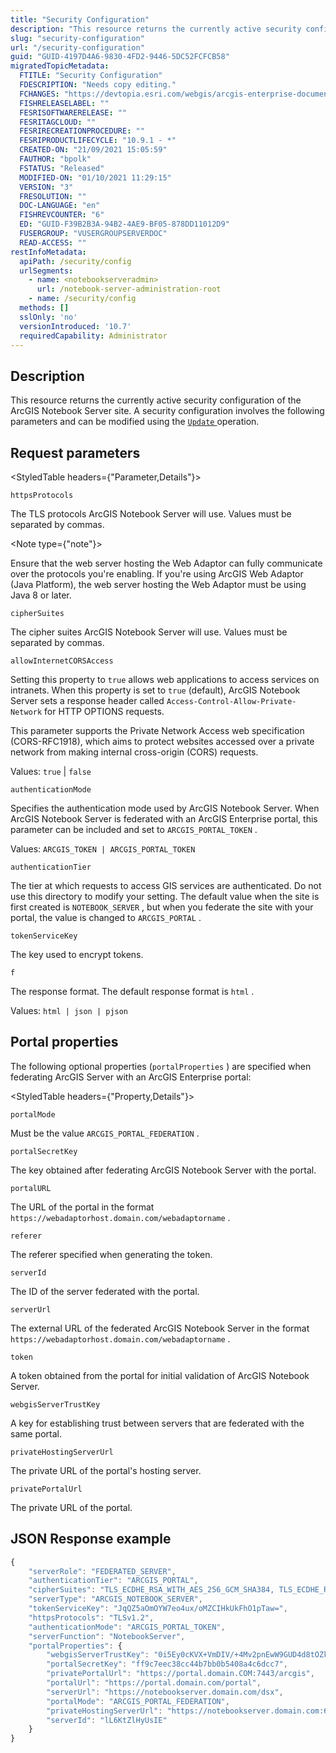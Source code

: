 ```yaml
---
title: "Security Configuration"
description: "This resource returns the currently active security configuration of the ArcGIS Notebook Server site."
slug: "security-configuration"
url: "/security-configuration"
guid: "GUID-4197D4A6-9830-4FD2-9446-5DC52FCFCB58"
migratedTopicMetadata:
  FTITLE: "Security Configuration"
  FDESCRIPTION: "Needs copy editing."
  FCHANGES: "https://devtopia.esri.com/webgis/arcgis-enterprise-documentation/issues/3517"
  FISHRELEASELABEL: ""
  FESRISOFTWARERELEASE: ""
  FESRITAGCLOUD: ""
  FESRIRECREATIONPROCEDURE: ""
  FESRIPRODUCTLIFECYCLE: "10.9.1 - *"
  CREATED-ON: "21/09/2021 15:05:59"
  FAUTHOR: "bpolk"
  FSTATUS: "Released"
  MODIFIED-ON: "01/10/2021 11:29:15"
  VERSION: "3"
  FRESOLUTION: ""
  DOC-LANGUAGE: "en"
  FISHREVCOUNTER: "6"
  ED: "GUID-F39B2B3A-94B2-4AE9-BF05-878DD11012D9"
  FUSERGROUP: "VUSERGROUPSERVERDOC"
  READ-ACCESS: ""
restInfoMetadata:
  apiPath: /security/config
  urlSegments:
    - name: <notebookserveradmin>
      url: /notebook-server-administration-root
    - name: /security/config
  methods: []
  sslOnly: 'no'
  versionIntroduced: '10.7'
  requiredCapability: Administrator
---
```


## Description

This resource returns the currently active security configuration of the ArcGIS Notebook Server site. A security configuration involves the following parameters and can be modified using the [`Update` ](/update-security-configuration) operation.

##  Request parameters

<StyledTable headers={"Parameter,Details"}>

<StyledTableRow>

<StyledTableCell cellStyle="markdown">

`httpsProtocols` 

</StyledTableCell>

<StyledTableCell cellStyle="markdown">

The TLS protocols ArcGIS Notebook Server will use. Values must be separated by commas.

<Note type={"note"}>

Ensure that the web server hosting the Web Adaptor can fully communicate over the protocols you're enabling. If you're using ArcGIS Web Adaptor (Java Platform), the web server hosting the Web Adaptor must be using Java 8 or later.

</Note>

</StyledTableCell>

</StyledTableRow>

<StyledTableRow>

<StyledTableCell cellStyle="markdown">

`cipherSuites` 

</StyledTableCell>

<StyledTableCell cellStyle="markdown">

The cipher suites ArcGIS Notebook Server will use. Values must be separated by commas.

</StyledTableCell>

</StyledTableRow>

<StyledTableRow>

<StyledTableCell cellStyle="markdown">

`allowInternetCORSAccess` 

</StyledTableCell>

<StyledTableCell cellStyle="markdown">

Setting this property to `true`  allows web applications to access services on intranets. When this property is set to `true`  (default), ArcGIS Notebook Server sets a response header called `Access-Control-Allow-Private-Network`  for HTTP OPTIONS requests. 

This parameter supports the Private Network Access web specification (CORS-RFC1918), which aims to protect websites accessed over a private network from making internal cross-origin (CORS) requests.

Values: `true`  \| `false` 

</StyledTableCell>

</StyledTableRow>

<StyledTableRow>

<StyledTableCell cellStyle="markdown">

`authenticationMode` 

</StyledTableCell>

<StyledTableCell cellStyle="markdown">

Specifies the authentication mode used by ArcGIS Notebook Server. When ArcGIS Notebook Server is federated with an ArcGIS Enterprise portal, this parameter can be included and set to `ARCGIS_PORTAL_TOKEN` .

Values: `ARCGIS_TOKEN | ARCGIS_PORTAL_TOKEN` 

</StyledTableCell>

</StyledTableRow>

<StyledTableRow>

<StyledTableCell cellStyle="markdown">

`authenticationTier` 

</StyledTableCell>

<StyledTableCell cellStyle="markdown">

The tier at which requests to access GIS services are authenticated. Do not use this directory to modify your setting. The default value when the site is first created is `NOTEBOOK_SERVER` , but when you federate the site with your portal, the value is changed to `ARCGIS_PORTAL` .

</StyledTableCell>

</StyledTableRow>

<StyledTableRow>

<StyledTableCell cellStyle="markdown">

`tokenServiceKey` 

</StyledTableCell>

<StyledTableCell cellStyle="markdown">

The key used to encrypt tokens.

</StyledTableCell>

</StyledTableRow>

<StyledTableRow>

<StyledTableCell cellStyle="markdown">

`f` 

</StyledTableCell>

<StyledTableCell cellStyle="markdown">

The response format. The default response format is `html` .

Values: `html | json | pjson` 

</StyledTableCell>

</StyledTableRow>

</StyledTable>

## Portal properties

The following optional properties (`portalProperties` ) are specified when federating ArcGIS Server with an ArcGIS Enterprise portal: 

<StyledTable headers={"Property,Details"}>

<StyledTableRow>

<StyledTableCell cellStyle="markdown">

`portalMode` 

</StyledTableCell>

<StyledTableCell cellStyle="markdown">

Must be the value `ARCGIS_PORTAL_FEDERATION` .

</StyledTableCell>

</StyledTableRow>

<StyledTableRow>

<StyledTableCell cellStyle="markdown">

`portalSecretKey` 

</StyledTableCell>

<StyledTableCell cellStyle="markdown">

The key obtained after federating ArcGIS Notebook Server with the portal.

</StyledTableCell>

</StyledTableRow>

<StyledTableRow>

<StyledTableCell cellStyle="markdown">

`portalURL` 

</StyledTableCell>

<StyledTableCell cellStyle="markdown">

The URL of the portal in the format `https://webadaptorhost.domain.com/webadaptorname` .

</StyledTableCell>

</StyledTableRow>

<StyledTableRow>

<StyledTableCell cellStyle="markdown">

`referer` 

</StyledTableCell>

<StyledTableCell cellStyle="markdown">

The referer specified when generating the token.

</StyledTableCell>

</StyledTableRow>

<StyledTableRow>

<StyledTableCell cellStyle="markdown">

`serverId` 

</StyledTableCell>

<StyledTableCell cellStyle="markdown">

The ID of the server federated with the portal.

</StyledTableCell>

</StyledTableRow>

<StyledTableRow>

<StyledTableCell cellStyle="markdown">

`serverUrl` 

</StyledTableCell>

<StyledTableCell cellStyle="markdown">

The external URL of the federated ArcGIS Notebook Server in the format `https://webadaptorhost.domain.com/webadaptorname` .

</StyledTableCell>

</StyledTableRow>

<StyledTableRow>

<StyledTableCell cellStyle="markdown">

`token` 

</StyledTableCell>

<StyledTableCell cellStyle="markdown">

A token obtained from the portal for initial validation of ArcGIS Notebook Server.

</StyledTableCell>

</StyledTableRow>

<StyledTableRow>

<StyledTableCell cellStyle="markdown">

`webgisServerTrustKey` 

</StyledTableCell>

<StyledTableCell cellStyle="markdown">

A key for establishing trust between servers that are federated with the same portal.

</StyledTableCell>

</StyledTableRow>

<StyledTableRow>

<StyledTableCell cellStyle="markdown">

`privateHostingServerUrl` 

</StyledTableCell>

<StyledTableCell cellStyle="markdown">

The private URL of the portal's hosting server.

</StyledTableCell>

</StyledTableRow>

<StyledTableRow>

<StyledTableCell cellStyle="markdown">

`privatePortalUrl` 

</StyledTableCell>

<StyledTableCell cellStyle="markdown">

The private URL of the portal.

</StyledTableCell>

</StyledTableRow>

</StyledTable>

## JSON Response example

```javascript
{
    "serverRole": "FEDERATED_SERVER",
    "authenticationTier": "ARCGIS_PORTAL",
    "cipherSuites": "TLS_ECDHE_RSA_WITH_AES_256_GCM_SHA384, TLS_ECDHE_RSA_WITH_AES_256_CBC_SHA384, TLS_ECDHE_RSA_WITH_AES_256_CBC_SHA, TLS_DHE_RSA_WITH_AES_256_GCM_SHA384, TLS_DHE_RSA_WITH_AES_256_CBC_SHA256, TLS_DHE_RSA_WITH_AES_256_CBC_SHA, TLS_RSA_WITH_AES_256_GCM_SHA384, TLS_RSA_WITH_AES_256_CBC_SHA256, TLS_RSA_WITH_AES_256_CBC_SHA, TLS_ECDHE_RSA_WITH_AES_128_GCM_SHA256, TLS_ECDHE_RSA_WITH_AES_128_CBC_SHA256, TLS_ECDHE_RSA_WITH_AES_128_CBC_SHA, TLS_DHE_RSA_WITH_AES_128_GCM_SHA256, TLS_DHE_RSA_WITH_AES_128_CBC_SHA256, TLS_DHE_RSA_WITH_AES_128_CBC_SHA, TLS_RSA_WITH_AES_128_GCM_SHA256, TLS_RSA_WITH_AES_128_CBC_SHA256, TLS_RSA_WITH_AES_128_CBC_SHA",
    "serverType": "ARCGIS_NOTEBOOK_SERVER",
    "tokenServiceKey": "JqQZ5aOmOYW7eo4ux/oMZCIHkUkFhO1pTaw=",
    "httpsProtocols": "TLSv1.2",
    "authenticationMode": "ARCGIS_PORTAL_TOKEN",
    "serverFunction": "NotebookServer",
    "portalProperties": {
        "webgisServerTrustKey": "0i5Ey0cKVX+VmDIV/+4Mv2pnEwW9GUD4d8tOZk",
        "portalSecretKey": "ff9c7eec38cc44b7bb0b5408a4c6dcc7",
        "privatePortalUrl": "https://portal.domain.COM:7443/arcgis",
        "portalUrl": "https://portal.domain.com/portal",
        "serverUrl": "https://notebookserver.domain.com/dsx",
        "portalMode": "ARCGIS_PORTAL_FEDERATION",
        "privateHostingServerUrl": "https://notebookserver.domain.com:6443/arcgis",
        "serverId": "lL6KtZlHyUsIE"
    }
}

```

 
